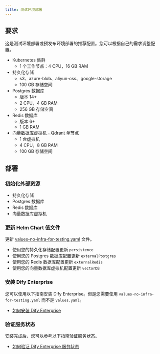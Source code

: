 ```yaml
---
title: 测试环境部署
---
```


## 要求

这是测试环境部署或预发布环境部署的推荐配置。您可以根据自己的需求调整配置。

- Kubernetes 集群
    - 1 个工作节点：4 CPU，16 GB RAM
- 持久化存储
    - s3、azure-blob、aliyun-oss、google-storage
    - 100 GB 存储空间
- Postgres 数据库
    - 版本 14+
    - 2 CPU，4 GB RAM
    - 256 GB 存储空间
- Redis 数据库
    - 版本 6+
    - 1 GB RAM
- [向量数据库虚拟机 - Qdrant 单节点](/deployment/advanced-configuration/qdrant/single-node)
    - 1 台虚拟机
    - 4 CPU，8 GB RAM
    - 100 GB 存储空间

## 部署
### 初始化外部资源
- 持久化存储
- Postgres 数据库
- Redis 数据库
- 向量数据库虚拟机

### 更新 Helm Chart 值文件 

更新 <a href="/assets/helm-values/values-no-infra-for-testing.yaml" download="values-no-infra-for-testing.yaml">values-no-infra-for-testing.yaml</a> 文件。

- 使用您的持久化存储配置更新 `persistence`
- 使用您的 Postgres 数据库配置更新 `externalPostgres`
- 使用您的 Redis 数据库配置更新 `externalRedis`
- 使用您的向量数据库虚拟机配置更新 `vectorDB`

### 安装 Dify Enterprise
您可以使用以下指南安装 Dify Enterprise。但是您需要使用 `values-no-infra-for-testing.yaml` 而不是 `values.yaml`。
- [如何安装 Dify Enterprise](/deployment/prerequisites/kubernetes)

### 验证服务状态
安装完成后，您可以参考以下指南验证服务状态。
- [如何验证 Dify Enterprise 服务状态](/deployment/verify-services-status)